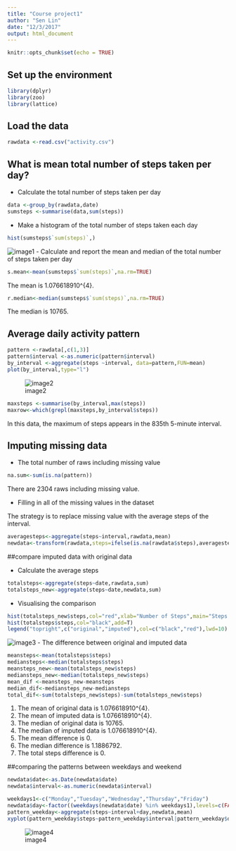 ```yaml
---
title: "Course project1"
author: "Sen Lin"
date: "12/3/2017"
output: html_document
---
```


```r
knitr::opts_chunk$set(echo = TRUE)
```
## Set up the environment
```r
library(dplyr)
library(zoo)
library(lattice)
```
## Load the data

```r
rawdata <-read.csv("activity.csv")
```

## What is mean total number of steps taken per day?

- Calculate the total number of steps taken per day

```r

data <-group_by(rawdata,date)
sumsteps <-summarise(data,sum(steps))
```

- Make a histogram of the total number of steps taken each day

```r
hist(sumsteps$`sum(steps)`,)
```

![image1](instructions_fig/image1.png) 
- Calculate and report the mean and median of the total number of steps taken per day

```r
s.mean<-mean(sumsteps$`sum(steps)`,na.rm=TRUE)

```
The mean is 1.076618910^{4}.

```r
r.median<-median(sumsteps$`sum(steps)`,na.rm=TRUE)
```
The median is 10765.

## Average daily activity pattern

```r
pattern <-rawdata[,c(1,3)]
pattern$interval <-as.numeric(pattern$interval)
by_interval <-aggregate(steps ~interval, data=pattern,FUN=mean)
plot(by_interval,type="l")

```
![image2](instructions_fig/image2.png) 

```r
maxsteps <-summarise(by_interval,max(steps))
maxrow<-which(grepl(maxsteps,by_interval$steps))

```
In this data, the maximum of steps appears in the 835th 5-minute interval.

## Imputing missing data
- The total number of raws including missing value
```r
na.sum<-sum(is.na(pattern))
```
There are 2304 raws including missing value.

- Filling in all of the missing values in the dataset

The strategy is to replace missing value with the average steps of the interval.
```r
averagesteps<-aggregate(steps~interval,rawdata,mean)
newdata<-transform(rawdata,steps=ifelse(is.na(rawdata$steps),averagesteps$steps[match(rawdata$interval,averagesteps$interval)],rawdata$steps))
```
##compare imputed data with original data

- Calculate the average steps
```r
totalsteps<-aggregate(steps~date,rawdata,sum)
totalsteps_new<-aggregate(steps~date,newdata,sum)
```
- Visualising the comparison

```r

hist(totalsteps_new$steps,col="red",xlab="Number of Steps",main="Steps taken each day")
hist(totalsteps$steps,col="black",add=T)
legend("topright",c("original","imputed"),col=c("black","red"),lwd=10)

```
![image3](instructions_fig/image3.png) 
- The difference between original and imputed data

```r
meansteps<-mean(totalsteps$steps)
mediansteps<-median(totalsteps$steps)
meansteps_new<-mean(totalsteps_new$steps)
mediansteps_new<-median(totalsteps_new$steps)
mean_dif <-meansteps_new-meansteps
median_dif<-mediansteps_new-mediansteps
total_dif<-sum(totalsteps_new$steps)-sum(totalsteps_new$steps)


```
1. The mean of original data is 1.076618910^{4}.
2. The mean of imputed data is 1.076618910^{4}.
3. The median of original data is 10765.
4. The median of imputed data is 1.076618910^{4}.
5. The mean difference is 0.
6. The median difference is 1.1886792.
7. The total steps difference is 0.

##comparing the patterns between weekdays and weekend

```r

newdata$date<-as.Date(newdata$date)
newdata$interval<-as.numeric(newdata$interval)

weekdays1<-c("Monday","Tuesday","Wednesday","Thursday","Friday")
newdata$day<-factor((weekdays(newdata$date) %in% weekdays1),levels=c(FALSE,TRUE),labels = c("weekend","weekdays"))
pattern_weekday<-aggregate(steps~interval+day,newdata,mean)
xyplot(pattern_weekday$steps~pattern_weekday$interval|pattern_weekday$day,main="Comparison between weekdays and weekend",xlab="Interval",ylab="Steps",layout=c(1,2),type="l")
```
![image4](instructions_fig/image4.png) 
